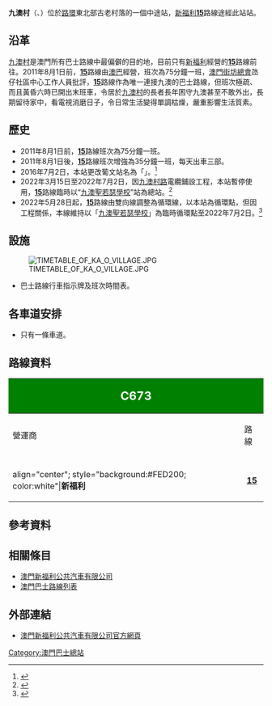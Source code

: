 {{公共汽車總站資訊
|總站名稱             = 九澳村
|外文名稱             = {{lang|pt|POVOAÇÃO DE KÁ-HÓ}}
|外文語言             = 葡文
|總站通稱             = 九澳
|代表圖像             = POVOACAO DE KA-HO 201901.jpg
|所在地點             = 澳門
|本站編號             = C672
|所在區域             = [[路環|路環]]
|所在分區             = [[路環|路環]]
|所在街道             = [[九澳村路|九澳村路]]
|啟用日期             = 
|關閉日期             = 
|以本站作為總站路線     =
|途經本站路線         = '''[[澳門新福利|新福利]]'''：15
|接駁交通工具         = 
|附近主要街道         = 
|附近著名建築物或景點  = [[九澳港|九澳港]]<br />[[九澳村|九澳村]]<br />鮑思高青年村<br />九澳聖若瑟學校<br />[[雷鳴道主教紀念學校|雷鳴道主教紀念學校]]<br />[[九澳觀音廟|九澳觀音廟]]
|備註               = 
|佈局圖             =
|}}

'''九澳村'''（{{lang-pt|'''POVOAÇÃO DE KÁ-HÓ'''}}、{{lang-en|'''Ka Ho Village'''}}）位於[[路環|路環]]東北部古老村落的一個中途站，[[澳門新福利公共汽車有限公司|新福利]]'''[[澳門巴士15路線|15]]'''路線途經此站站。

== 沿革 ==
[[九澳村|九澳村]]是澳門所有巴士路線中最偏僻的目的地，目前只有[[澳門新福利公共汽車有限公司|新福利]]經營的'''[[澳門巴士15路線|15]]'''路線前往。2011年8月1日前，'''[[澳門巴士15路線|15]]'''路線由[[澳巴|澳巴]]經營，班次為75分鐘一班，[[澳門街坊總會|澳門街坊總會]]氹仔社區中心工作人員批評，'''[[澳門巴士15路線|15]]'''路線作為唯一連接九澳的巴士路線，但班次極疏、而且黃昏六時已開出末班車，令居於[[九澳村|九澳村]]的長者長年困守九澳甚至不敢外出，長期留待家中，看電視消磨日子，令日常生活變得單調枯燥，嚴重影響生活質素。

== 歷史 ==
* 2011年8月1日前，'''[[澳門巴士15路線|15]]'''路線班次為75分鐘一班。
* 2011年8月1日後，'''[[澳門巴士15路線|15]]'''路線班次增強為35分鐘一班，每天出車三部。
* 2016年7月2日，本站更改葡文站名為「'''{{lang|pt|POVOAÇÃO DE KÁ-HÓ}}'''」。<ref>{{cite news |title=交通事務局周六實施多項巴士調整 |url=http://www.dsat.gov.mo/bus/tc/bus_news_detail.aspx?a_id=3386 |publisher=[[交通事務局|交通事務局]] |date=2016-06-30 |access-date=2016-07-01 |archive-url=https://web.archive.org/web/20160816123839/http://www.dsat.gov.mo/bus/tc/bus_news_detail.aspx?a_id=3386 |archive-date=2016-08-16 |dead-url=yes }}</ref>
*2022年3月15日至2022年7月2日，因[[九澳村路|九澳村路]]電纜鋪設工程，本站暫停使用，'''[[澳門巴士15路線|15]]'''路線臨時以“[[九澳聖若瑟學校_(巴士站)|九澳聖若瑟學校]]”站為總站。<ref>{{cite news |title=關於電力公司於九澳村路電纜鋪設工程之臨時交通安排（轉載電力公司新聞稿） |url=https://www.dsat.gov.mo/bus/site/bus_news_detail.aspx?a_id=04CF3655B983B160ED0609EE4BF1D7A0 |publisher=[[交通事務局|交通事務局]] |date=2022-03-11}}</ref>
*2022年5月28日起，'''[[澳門巴士15路線|15]]'''路線由雙向線調整為循環線，以本站為循環點，但因工程關係，本線維持以「[[九澳聖若瑟學校_(巴士站)|九澳聖若瑟學校]]」為臨時循環點至2022年7月2日。<ref>{{cite news |title=12條巴士路線5月28日起調整服務 |url=https://www.gcs.gov.mo/detail/zh-hant/N22EYU2nlL?1 |accessdate=2022-05-25 |agency=[[澳門特別行政區新聞局|澳門特別行政區新聞局]] |publisher=[[交通事務局|交通事務局]] |date=2022-05-25}}</ref>

== 設施 ==
[[File:TIMETABLE_OF_KA_O_VILLAGE.JPG|thumb]]
*巴士路線行車指示牌及班次時間表。

== 各車道安排 ==
*只有一條車道。

== 路線資料 == 
{| width=80% class="wikitable"
! colspan="2" style="background:green; color:white"|<big><big>C673</big></big>
! colspan="5" style="background:green; color:white"|<big>九澳村<br>POVOAÇÃO DE KÁ-HÓ</big>
|-
! 營運商
! 路線
! 出發地
! 目的地
! 途經地點
! 備註
|-
|-
|align="center"; style="background:#FED200; color:white"|'''新福利'''
|align="center"| '''[[澳門巴士15路線|15]]'''
|align="center"| '''↺ 九澳村'''
|align="center"| [[海洋花園瞭望台|海洋花園]]
|
* [[黑沙水庫郊野公園|黑沙水庫]]
* [[黑沙海灘|黑沙海灘]]
* [[路環市區總站|路環市區]]
* [[石排灣公屋群|石排灣公屋群]]
* [[路氹連貫公路|路氹連貫公路]]
* [[氹仔市區|氹仔市區]]
* [[澳門賽馬會|賽馬會]]
|align="center"| '''循環線'''
|}

== 參考資料 ==
{{reflist}}

== 相關條目 ==
* [[澳門新福利公共汽車有限公司|澳門新福利公共汽車有限公司]]
* [[澳門巴士路線列表|澳門巴士路線列表]]

== 外部連結 ==
*{{zh-tw}}[http://www.transmac.com.mo/ 澳門新福利公共汽車有限公司官方網頁]{{Wayback|url=http://www.transmac.com.mo/ |date=20100310023129 }}
{{澳門巴士總站列表}}

[[Category:澳門巴士總站|Category:澳門巴士總站]]